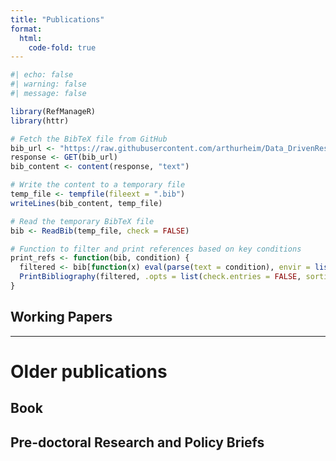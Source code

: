 ```yaml
---
title: "Publications"
format:
  html:
    code-fold: true
---
```


```r
#| echo: false
#| warning: false
#| message: false

library(RefManageR)
library(httr)

# Fetch the BibTeX file from GitHub
bib_url <- "https://raw.githubusercontent.com/arthurheim/Data_DrivenResume/main/Data/publi_heim.bib"
response <- GET(bib_url)
bib_content <- content(response, "text")

# Write the content to a temporary file
temp_file <- tempfile(fileext = ".bib")
writeLines(bib_content, temp_file)

# Read the temporary BibTeX file
bib <- ReadBib(temp_file, check = FALSE)

# Function to filter and print references based on key conditions
print_refs <- function(bib, condition) {
  filtered <- bib[function(x) eval(parse(text = condition), envir = list(key = x$key))]
  PrintBibliography(filtered, .opts = list(check.entries = FALSE, sorting = "ydnt"))
}
```


## Working Papers


--------------------------------------------------------------------------------------------

# Older publications

## Book

::: {#refs-books}
:::

## Pre-doctoral Research and Policy Briefs

::: {#refs-predoc}
:::
